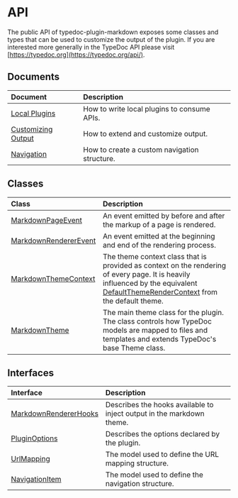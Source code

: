 # API

The public API of typedoc-plugin-markdown exposes some classes and types that can be used to customize the output of the plugin.
If you are interested more generally in the TypeDoc API please visit [https://typedoc.org](https://typedoc.org/api/).

## Documents

| Document | Description |
| :------ | :------ |
| [Local Plugins](/api-docs/Document.Local-Plugins.mdx) | How to write local plugins to consume APIs. |
| [Customizing Output](/api-docs/Document.Customizing-Output.mdx) | How to extend and customize output. |
| [Navigation](/api-docs/Document.Navigation.mdx) | How to create a custom navigation structure. |

## Classes

| Class | Description |
| :------ | :------ |
| [MarkdownPageEvent](/api-docs/Class.MarkdownPageEvent.mdx) | An event emitted by before and after the markup of a page is rendered. |
| [MarkdownRendererEvent](/api-docs/Class.MarkdownRendererEvent.mdx) | An event emitted at the beginning and end of the rendering process. |
| [MarkdownThemeContext](/api-docs/Class.MarkdownThemeContext.mdx) | The theme context class that is provided as context on the rendering of every page. It is heavily influenced by the equivalent [DefaultThemeRenderContext](https://typedoc.org/api/classes/DefaultThemeRenderContext.html) from the default theme. |
| [MarkdownTheme](/api-docs/Class.MarkdownTheme.mdx) | The main theme class for the plugin. The class controls how TypeDoc models are mapped to files and templates and extends TypeDoc's base Theme class. |

## Interfaces

| Interface | Description |
| :------ | :------ |
| [MarkdownRendererHooks](/api-docs/Interface.MarkdownRendererHooks.mdx) | Describes the hooks available to inject output in the markdown theme. |
| [PluginOptions](/api-docs/Interface.PluginOptions.mdx) | Describes the options declared by the plugin. |
| [UrlMapping](/api-docs/Interface.UrlMapping.mdx) | The model used to define the URL mapping structure. |
| [NavigationItem](/api-docs/Interface.NavigationItem.mdx) | The model used to define the navigation structure. |
